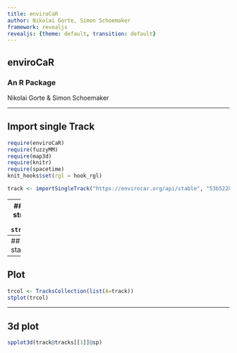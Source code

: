 ```yaml
---
title: enviroCaR
author: Nikolai Gorte, Simon Schoemaker
framework: revealjs
revealjs: {theme: default, transition: default}
---
```


## enviroCaR 
### An R Package

Nikolai Gorte & Simon Schoemaker

--- 

## Import single Track
```r
require(enviroCaR)
require(fuzzyMM)
require(map3d)
require(knitr)
require(spacetime)
knit_hooks$set(rgl = hook_rgl)
```
```r
track <- importSingleTrack("https://envirocar.org/api/stable", "53b5228ee4b01607fa566b78")

```

---
## Track structure
```r
str(track)
```

---
## Some statistics
```r
summary(track)
```

---
## Plot
```r
trcol <- TracksCollection(list(A=track))
stplot(trcol)
```


---
## 3d plot
```r
spplot3d(track@tracks[[1]]@sp)
```